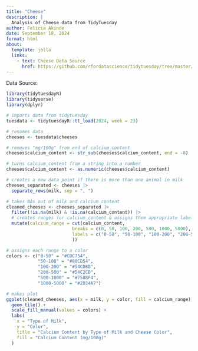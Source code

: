 ```yaml
---
title: "Cheese"
description: |
  Analysis of Cheese data from TidyTuesday
author: Felicia Akinde
date: September 18, 2024
format: html
about:
  template: jolla
  links:
    - text: Cheese Data Source
      href: https://github.com/rfordatascience/tidytuesday/tree/master/data/2024/2024-06-04
---
```

Data Source: 
```r
library(tidytuesdayR)
library(tidyverse)
library(dplyr)

# imports data from tidytuesday
tuesdata <- tidytuesdayR::tt_load(2024, week = 23)

# renames data
cheeses <- tuesdata$cheeses

# removes "mg/100g" from end of calcium_content
cheeses$calcium_content <- str_sub(cheeses$calcium_content, end = -8)

# turns calcium_content from a string into a number
cheeses$calcium_content <- as.numeric(cheeses$calcium_content)

# creates a new data point if there is more than one animal in milk
cheeses_separated <- cheeses |>
  separate_rows(milk, sep = ", ") 

# takes NAs out of milk and calcium content
cleaned_cheeses <- cheeses_separated |>
  filter(!is.na(milk) & !is.na(calcium_content)) |>
  # creates ranges for calcium_content & assigns them appropriate labels
  mutate(calcium_range = cut(calcium_content,
                         breaks = c(0, 50, 100, 200, 500, 1000, 5000),
                         labels = c("0-50", "50-100", "100-200", "200-500", "500-1000", "1000-5000")
                         ))

# assigns each range to a color 
colors <- c("0-50" = "#CDC754",  
            "50-100" = "#80CD54",
            "100-200" = "#54CD8D",
            "200-500" = "#54C2CD",  
            "500-1000" = "#7588F4",
            "1000-5000" = "#2D34A7") 

# makes plot
ggplot(cleaned_cheeses, aes(x = milk, y = color, fill = calcium_range)) +
  geom_tile() +
  scale_fill_manual(values = colors) +
  labs(
    x = "Type of Milk",
    y = "Color",
    title = "Calcium Content by Type of Milk and Cheese Color",
    fill = "Calcium Content (mg/100g)"
  ) 
```